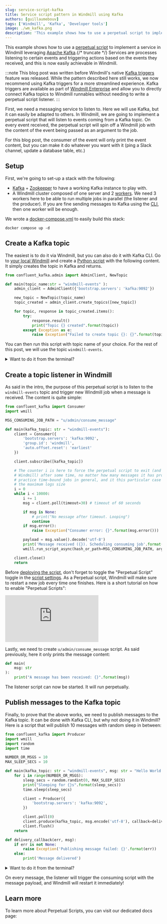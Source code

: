 ```yaml
---
slug: service-script-kafka
title: Service script pattern in Windmill using Kafka
authors: [guillaumebouv]
tags: ['Windmill', 'Kafka', 'Developer tools']
image: ./wm_kafka.png
description: 'This example shows how to use a perpetual script to implement a service in Windmill leveraging Kafka.'
---
```



This example shows how to use a [perpetual script](/docs/script_editor/perpetual_scripts) to implement a service in Windmill leveraging [Apache Kafka](https://kafka.apache.org/).{/* truncate */} Services are processes listening to certain events and triggering actions based on the events they received, and this is now easily achievable in Windmill.

:::note
This blog post was written before Windmill's native [Kafka triggers](/docs/core_concepts/kafka_triggers) feature was released. While the pattern described here still works, we now recommend using Kafka triggers for a more streamlined experience. Kafka triggers are available as part of [Windmill Enterprise](/pricing) and allow you to directly connect Kafka topics to Windmill runnables without needing to write a perpetual script listener.
:::

First, we need a messaging service to listen to. Here we will use Kafka, but it can easily be adapted to others. In Windmill, we are going to implement a perpetual script that will listen to events coming from a Kafka topic. On every event received, the perpetual script will spin off a Windmill job with the content of the event being passed as an argument to the job.

For this blog post, the consumer of the event will only print the event content, but you can make it do whatever you want with it (ping a Slack channel, update a database table, etc.)

## Setup

First, we're going to set-up a stack with the following:

- [Kafka](https://kafka.apache.org/) + [Zookeeper](https://zookeeper.apache.org/) to have a working Kafka instance to play with.
- A Windmill cluster composed of one server and 2 [workers](/docs/core_concepts/worker_groups). We need 3 workers here to be able to run multiple jobs in parallel (the listener and the producer). If you are fine sending messages to Kafka using the [CLI](/docs/advanced/cli), then one worker will be enough.

We wrote a [docker-compose.yml](https://github.com/windmill-labs/windmill/blob/main/examples/deploy/kafka-job-adapter/docker-compose.yml) to easily build this stack:

```
docker compose up -d
```

## Create a Kafka topic

The easiest is to do it via Windmill, but you can also do it with Kafka CLI. Go to [your local Windmill](http://localhost:8000) and create a [Python script](/docs/getting_started/scripts_quickstart/python) with the following content. It simply creates the topic in Kafka and returns.

```python
from confluent_kafka.admin import AdminClient, NewTopic

def main(topic_name:str = "windmill-events" ):
    admin_client = AdminClient({'bootstrap.servers': 'kafka:9092'})

    new_topic = NewTopic(topic_name)
    topic_created = admin_client.create_topics([new_topic])

    for topic, response in topic_created.items():
        try:
            response.result()
            print("Topic {} created".format(topic))
        except Exception as e:
            raise Exception("Failed to create topic {}: {}".format(topic, e))
```

You can then run this script with topic name of your choice. For the rest of this post, we will use the topic `windmill-events`.

<details>
<summary>Want to do it from the terminal?</summary>
Run the following command to create the topic from within the Kafka container:

```bash
docker exec -it $KAFKA_CONTAINER_ID kafka-topics.sh --create --topic windmill-events --bootstrap-server localhost:9092
```

</details>

## Create a topic listener in Windmill

As said in the intro, the purpose of this perpetual script is to listen to the `windmill-events` topic and trigger new Windmill job when a message is received. The content is quite simple:

```python
from confluent_kafka import Consumer
import wmill

MSG_CONSUMING_JOB_PATH = "u/admin/consume_message"

def main(kafka_topic: str = "windmill-events"):
    client = Consumer({
        'bootstrap.servers': 'kafka:9092',
        'group.id': 'windmill',
        'auto.offset.reset': 'earliest'
    })

    client.subscribe([kafka_topic])

    # The counter i is here to force the perpetual script to exit (and be auto-restarted by
    # Windmill) after some time, no matter how many messages it has processed. It's a good
    # practice time-bound jobs in general, and it this particular case it will avoid hitting
    # the maximum logs size
    i = 0
    while i < 10000:
        i += 1
        msg = client.poll(timeout=30) # timeout of 60 seconds

        if msg is None:
            # print("No message after timeout. Looping")
            continue
        if msg.error():
            raise Exception("Consumer error: {}".format(msg.error()))

        payload = msg.value().decode('utf-8')
        print('Message received ({}). Scheduling consuming job'.format(payload))
        wmill.run_script_async(hash_or_path=MSG_CONSUMING_JOB_PATH, args={"msg": payload})

    client.close()
    return
```

Before [deploying the script](/docs/core_concepts/draft_and_deploy), don't forget to toggle the "Perpetual Script" toggle in the [script settings](/docs/script_editor/settings). As a Perpetual script, Windmill will make sure to restart a new job every time one finishes. Here is a short tutorial on how to enable "Perpetual Scripts":

<iframe
	style={{ aspectRatio: '16/9' }}
	src="https://www.youtube.com/embed/5uw3JWiIFp0"
	title="Perpetual Scripts"
	frameBorder="0"
	allow="accelerometer; autoplay; clipboard-write; encrypted-media; gyroscope; picture-in-picture; web-share"
	allowFullScreen
	className="border-2 rounded-lg object-cover w-full dark:border-gray-800"
></iframe>

<br />

Lastly, we need to create `u/admin/consume_message` script. As said previously, here it only prints the message content:

```python
def main(
    msg: str
):
    print("A message has been received: {}".format(msg))
```

The listener script can now be started. It will run perpetually.

## Publish messages to the Kafka topic

Finally, to prove that the above works, we need to publish messages to the Kafka topic. It can be done with Kafka CLI, but why not doing it in Windmill? Here is a script that will publish 10 messages with random sleep in between:

```python
from confluent_kafka import Producer
import wmill
import random
import time

NUMBER_OR_MSGS = 10
MAX_SLEEP_SECS = 10

def main(kafka_topic: str = "windmill-events", msg: str = "Hello World!"):
    for i in range(NUMBER_OR_MSGS):
        sleep_secs = random.randint(0, MAX_SLEEP_SECS)
        print("Sleeping for {}s".format(sleep_secs))
        time.sleep(sleep_secs)

        client = Producer({
            'bootstrap.servers': 'kafka:9092',
        })

        client.poll(0)
        client.produce(kafka_topic, msg.encode('utf-8'), callback=delivery_callback)
        client.flush()
    return

def delivery_callback(err, msg):
    if err is not None:
        raise Exception('Publishing message failed: {}'.format(err))
    else:
        print('Message delivered')
```

<details>
<summary>Want to do it from the terminal?</summary>
Run the following log into the Kafka container and run the `kafka-console-producer.sh` helper:

```bash
docker exec -it $KAFKA_CONTAINER_ID kafka-console-producer.sh --topic windmill-events --bootstrap-server localhost:9092
```

One line is one message sent to the topic.

</details>

On every message, the listener will trigger the consuming script with the message payload, and Windmill will restart it immediately!

## Learn more

To learn more about Perpetual Scripts, you can visit our dedicated docs page:

<div className="grid grid-cols-2 gap-6 mb-4">
	<DocCard
		title="Running services with perpetual scripts"
		description="Perpetual scripts restart upon ending unless canceled."
		href="/docs/script_editor/perpetual_scripts"
	/>
</div>
